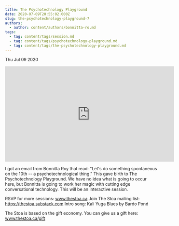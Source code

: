 ```yaml
---
title: The Psychotechnology Playground
date: 2020-07-09T20:55:02.000Z
slug: the-psychotechnology-playground-7
authors:
  - author: content/authors/bonnitta-ro.md
tags:
  - tag: content/tags/session.md
  - tag: content/tags/psychotechnology-playground.md
  - tag: content/tags/the-psychotechnology-playground.md
---
```






Thu Jul 09 2020

<iframe width="560" height="315" src="https://www.youtube.com/embed/Ln1oymI5Uhw" title="The Psychotechnology Playground w/ Bonnitta Ro (July 3rd, 2020)" frameborder="0" allow="accelerometer; autoplay; clipboard-write; encrypted-media; gyroscope; picture-in-picture" allowfullscreen ></iframe>

I got an email from Bonnitta Roy that read: "Let's do something spontaneous on the 10th -- a psychotechnological thing." This gave birth to The Psychotechnology Playground. We have no idea what is going to occur here, but Bonnitta is going to work her magic with cutting edge conversational technology. This will be an interactive session.

RSVP for more sessions: www.thestoa.ca
Join The Stoa mailing list: https://thestoa.substack.com
Intro song: Kali Yuga Blues by Bardo Pond

The Stoa is based on the gift economy. You can give us a gift here: www.thestoa.ca/gift



